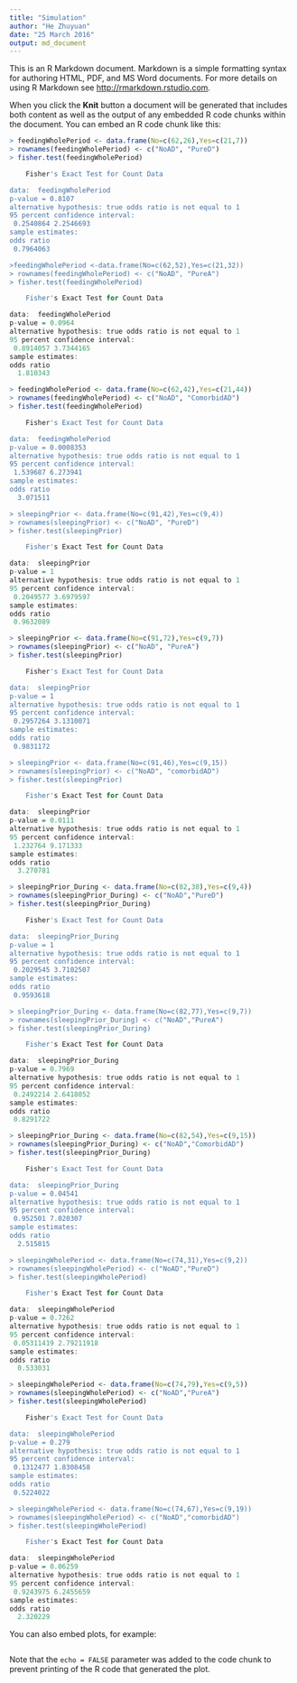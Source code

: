 ```yaml
---
title: "Simulation"
author: "He Zhuyuan"
date: "25 March 2016"
output: md_document
---
```



This is an R Markdown document. Markdown is a simple formatting syntax for authoring HTML, PDF, and MS Word documents. For more details on using R Markdown see <http://rmarkdown.rstudio.com>.

When you click the **Knit** button a document will be generated that includes both content as well as the output of any embedded R code chunks within the document. You can embed an R code chunk like this:

```r
> feedingWholePeriod <- data.frame(No=c(62,26),Yes=c(21,7))
> rownames(feedingWholePeriod) <- c("NoAD", "PureD")
> fisher.test(feedingWholePeriod)

	Fisher's Exact Test for Count Data

data:  feedingWholePeriod
p-value = 0.8107
alternative hypothesis: true odds ratio is not equal to 1
95 percent confidence interval:
 0.2540864 2.2546693
sample estimates:
odds ratio 
 0.7964063 

>feedingWholePeriod <-data.frame(No=c(62,52),Yes=c(21,32))
> rownames(feedingWholePeriod) <- c("NoAD", "PureA")
> fisher.test(feedingWholePeriod)

	Fisher's Exact Test for Count Data

data:  feedingWholePeriod
p-value = 0.0964
alternative hypothesis: true odds ratio is not equal to 1
95 percent confidence interval:
 0.8914057 3.7344165
sample estimates:
odds ratio 
  1.810343 

> feedingWholePeriod <- data.frame(No=c(62,42),Yes=c(21,44))
> rownames(feedingWholePeriod) <- c("NoAD", "ComorbidAD")
> fisher.test(feedingWholePeriod)

	Fisher's Exact Test for Count Data

data:  feedingWholePeriod
p-value = 0.0008353
alternative hypothesis: true odds ratio is not equal to 1
95 percent confidence interval:
 1.539687 6.273941
sample estimates:
odds ratio 
  3.071511 

> sleepingPrior <- data.frame(No=c(91,42),Yes=c(9,4))
> rownames(sleepingPrior) <- c("NoAD", "PureD")
> fisher.test(sleepingPrior)

	Fisher's Exact Test for Count Data

data:  sleepingPrior
p-value = 1
alternative hypothesis: true odds ratio is not equal to 1
95 percent confidence interval:
 0.2049577 3.6979597
sample estimates:
odds ratio 
 0.9632089 

> sleepingPrior <- data.frame(No=c(91,72),Yes=c(9,7))
> rownames(sleepingPrior) <- c("NoAD", "PureA")
> fisher.test(sleepingPrior)

	Fisher's Exact Test for Count Data

data:  sleepingPrior
p-value = 1
alternative hypothesis: true odds ratio is not equal to 1
95 percent confidence interval:
 0.2957264 3.1310071
sample estimates:
odds ratio 
 0.9831172 

> sleepingPrior <- data.frame(No=c(91,46),Yes=c(9,15))
> rownames(sleepingPrior) <- c("NoAD", "comorbidAD")
> fisher.test(sleepingPrior)

	Fisher's Exact Test for Count Data

data:  sleepingPrior
p-value = 0.0111
alternative hypothesis: true odds ratio is not equal to 1
95 percent confidence interval:
 1.232764 9.171333
sample estimates:
odds ratio 
  3.270781 

> sleepingPrior_During <- data.frame(No=c(82,38),Yes=c(9,4))
> rownames(sleepingPrior_During) <- c("NoAD","PureD")
> fisher.test(sleepingPrior_During)

	Fisher's Exact Test for Count Data

data:  sleepingPrior_During
p-value = 1
alternative hypothesis: true odds ratio is not equal to 1
95 percent confidence interval:
 0.2029545 3.7102507
sample estimates:
odds ratio 
 0.9593618 

> sleepingPrior_During <- data.frame(No=c(82,77),Yes=c(9,7))
> rownames(sleepingPrior_During) <- c("NoAD","PureA")
> fisher.test(sleepingPrior_During)

	Fisher's Exact Test for Count Data

data:  sleepingPrior_During
p-value = 0.7969
alternative hypothesis: true odds ratio is not equal to 1
95 percent confidence interval:
 0.2492214 2.6418052
sample estimates:
odds ratio 
 0.8291722 

> sleepingPrior_During <- data.frame(No=c(82,54),Yes=c(9,15))
> rownames(sleepingPrior_During) <- c("NoAD","ComorbidAD")
> fisher.test(sleepingPrior_During)

	Fisher's Exact Test for Count Data

data:  sleepingPrior_During
p-value = 0.04541
alternative hypothesis: true odds ratio is not equal to 1
95 percent confidence interval:
 0.952501 7.020307
sample estimates:
odds ratio 
  2.515815 

> sleepingWholePeriod <- data.frame(No=c(74,31),Yes=c(9,2))
> rownames(sleepingWholePeriod) <- c("NoAD","PureD")
> fisher.test(sleepingWholePeriod)

	Fisher's Exact Test for Count Data

data:  sleepingWholePeriod
p-value = 0.7262
alternative hypothesis: true odds ratio is not equal to 1
95 percent confidence interval:
 0.05311419 2.79211918
sample estimates:
odds ratio 
  0.533031 

> sleepingWholePeriod <- data.frame(No=c(74,79),Yes=c(9,5))
> rownames(sleepingWholePeriod) <- c("NoAD","PureA")
> fisher.test(sleepingWholePeriod)

	Fisher's Exact Test for Count Data

data:  sleepingWholePeriod
p-value = 0.279
alternative hypothesis: true odds ratio is not equal to 1
95 percent confidence interval:
 0.1312477 1.8308458
sample estimates:
odds ratio 
 0.5224022 

> sleepingWholePeriod <- data.frame(No=c(74,67),Yes=c(9,19))
> rownames(sleepingWholePeriod) <- c("NoAD","comorbidAD")
> fisher.test(sleepingWholePeriod)

	Fisher's Exact Test for Count Data

data:  sleepingWholePeriod
p-value = 0.06259
alternative hypothesis: true odds ratio is not equal to 1
95 percent confidence interval:
 0.9243975 6.2455659
sample estimates:
odds ratio 
  2.320229 

```

You can also embed plots, for example:

```r

```

Note that the `echo = FALSE` parameter was added to the code chunk to prevent printing of the R code that generated the plot.
